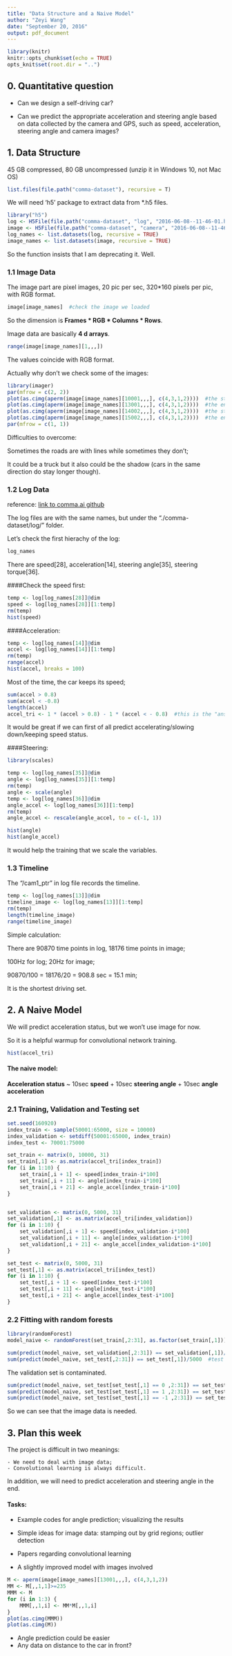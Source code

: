 ```yaml
---
title: "Data Structure and a Naive Model"
author: "Zeyi Wang"
date: "September 20, 2016"
output: pdf_document
---
```


```r
library(knitr)
knitr::opts_chunk$set(echo = TRUE)
opts_knit$set(root.dir = "..")
```

## 0. Quantitative question

- Can we design a self-driving car?

- Can we predict the appropriate acceleration and steering angle based on data collected by the camera and GPS, such as speed, acceleration, steering angle and camera images?

## 1. Data Structure

45 GB compressed, 80 GB uncompressed (unzip it in Windows 10, not Mac OS)

```r
list.files(file.path("comma-dataset"), recursive = T)
```

We will need 'h5' package to extract data from *.h5 files. 

```r
library("h5")
log <- H5File(file.path("comma-dataset", "log", "2016-06-08--11-46-01.h5"))
image <- H5File(file.path("comma-dataset", "camera", "2016-06-08--11-46-01.h5"))
log_names <- list.datasets(log, recursive = TRUE)
image_names <- list.datasets(image, recursive = TRUE)
```

So the function insists that I am deprecating it. Well. 

### 1.1 Image Data

The image part are pixel images, 20 pic per sec, 320*160 pixels per pic, with RGB format. 

```r
image[image_names]  #check the image we loaded
```

So the dimension is **Frames * RGB * Columns * Rows**. 

Image data are basically **4 d arrays**.

```r
range(image[image_names][1,,,])
```

The values coincide with RGB format. 

Actually why don't we check some of the images:

```r
library(imager)
par(mfrow = c(2, 2))  
plot(as.cimg(aperm(image[image_names][10001,,,], c(4,3,1,2))))  #the start of training set
plot(as.cimg(aperm(image[image_names][13001,,,], c(4,3,1,2))))  #the end of training set
plot(as.cimg(aperm(image[image_names][14002,,,], c(4,3,1,2))))  #the start of test set
plot(as.cimg(aperm(image[image_names][15002,,,], c(4,3,1,2))))  #the end of test set
par(mfrow = c(1, 1))  
```

Difficulties to overcome:

Sometimes the roads are with lines while sometimes they don't; 

It could be a truck but it also could be the shadow (cars in the same direction do stay longer though). 

### 1.2 Log Data

reference: [link to comma.ai github](https://github.com/commaai/research/blob/master/Logs.md)

The log files are with the same names, but under the "./comma-dataset/log/" folder. 

Let's check the first hierachy of the log: 

```r
log_names
```

There are speed[28], acceleration[14], steering angle[35], steering torque[36]. 

####Check the speed first:

```r
temp <- log[log_names[28]]@dim
speed <- log[log_names[28]][1:temp]
rm(temp)
hist(speed)
```

####Acceleration: 

```r
temp <- log[log_names[14]]@dim
accel <- log[log_names[14]][1:temp]
rm(temp)
range(accel)
hist(accel, breaks = 100)
```

Most of the time, the car keeps its speed;

```r
sum(accel > 0.8)
sum(accel < -0.8)
length(accel)
accel_tri <- 1 * (accel > 0.8) - 1 * (accel < - 0.8)  #this is the "answer" for supervised learning
```

It would be great if we can first of all predict accelerating/slowing down/keeping speed status. 

####Steering:

```r
library(scales)

temp <- log[log_names[35]]@dim
angle <- log[log_names[35]][1:temp]
rm(temp)
angle <- scale(angle)
temp <- log[log_names[36]]@dim
angle_accel <- log[log_names[36]][1:temp]
rm(temp)
angle_accel <- rescale(angle_accel, to = c(-1, 1))

hist(angle)
hist(angle_accel)
```

It would help the training that we scale the variables. 

### 1.3 Timeline

The "/cam1_ptr" in log file records the timeline. 

```r
temp <- log[log_names[13]]@dim
timeline_image <- log[log_names[13]][1:temp]
rm(temp)
length(timeline_image)
range(timeline_image)
```

Simple calculation: 

There are 90870 time points in log, 18176 time points in image; 

100Hz for log; 20Hz for image; 

90870/100 = 18176/20 = 908.8 sec = 15.1 min; 

It is the shortest driving set. 


## 2. A Naive Model

We will predict acceleration status, but we won't use image for now. 

So it is a helpful warmup for convolutional network training. 

```r
hist(accel_tri)
```

#### The naive model:    
**Acceleration status** ~ 10sec **speed** + 10sec **steering angle** + 10sec **angle acceleration**
    
### 2.1 Training, Validation and Testing set

```r
set.seed(160920)
index_train <- sample(50001:65000, size = 10000)
index_validation <- setdiff(50001:65000, index_train)
index_test <- 70001:75000

set_train <- matrix(0, 10000, 31)
set_train[,1] <- as.matrix(accel_tri[index_train])
for (i in 1:10) {
    set_train[,i + 1] <- speed[index_train-i*100]
    set_train[,i + 11] <- angle[index_train-i*100]
    set_train[,i + 21] <- angle_accel[index_train-i*100]
}


set_validation <- matrix(0, 5000, 31)
set_validation[,1] <- as.matrix(accel_tri[index_validation])
for (i in 1:10) {
    set_validation[,i + 1] <- speed[index_validation-i*100]
    set_validation[,i + 11] <- angle[index_validation-i*100]
    set_validation[,i + 21] <- angle_accel[index_validation-i*100]
}

set_test <- matrix(0, 5000, 31)
set_test[,1] <- as.matrix(accel_tri[index_test])
for (i in 1:10) {
    set_test[,i + 1] <- speed[index_test-i*100]
    set_test[,i + 11] <- angle[index_test-i*100]
    set_test[,i + 21] <- angle_accel[index_test-i*100]
}
```

### 2.2 Fitting with random forests

```r
library(randomForest)
model_naive <- randomForest(set_train[,2:31], as.factor(set_train[,1]))

sum(predict(model_naive, set_validation[,2:31]) == set_validation[,1])/5000  #validation
sum(predict(model_naive, set_test[,2:31]) == set_test[,1])/5000  #test
```

The validation set is contaminated. 

```r
sum(predict(model_naive, set_test[set_test[,1] == 0 ,2:31]) == set_test[set_test[,1] == 0 ,1])/sum(set_test[,1] == 0)
sum(predict(model_naive, set_test[set_test[,1] == 1 ,2:31]) == set_test[set_test[,1] == 1 ,1])/sum(set_test[,1] == 1)
sum(predict(model_naive, set_test[set_test[,1] == -1 ,2:31]) == set_test[set_test[,1] == -1 ,1])/sum(set_test[,1] == -1)
```

So we can see that the image data is needed. 

## 3. Plan this week

The project is difficult in two meanings: 

    - We need to deal with image data;
    - Convolutional learning is always difficult.
    
In addition, we will need to predict acceleration and steering angle in the end. 
    
#### Tasks:

- Example codes for angle prediction; visualizing the results

- Simple ideas for image data: stamping out by grid regions; outlier detection

- Papers regarding convolutional learning

- A slightly improved model with images involved

```r
M <- aperm(image[image_names][13001,,,], c(4,3,1,2))
MM <- M[,,1,1]>=235
MMM <- M
for (i in 1:3) {
    MMM[,,1,i] <- MM*M[,,1,i]
}
plot(as.cimg(MMM))
plot(as.cimg(M))
```

- Angle prediction could be easier
- Any data on distance to the car in front?